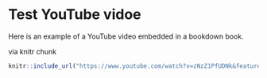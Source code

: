# Test YouTube vidoe

Here is an example of a YouTube video  embedded in a bookdown book.



via knitr chunk
```r
knitr::include_url("https://www.youtube.com/watch?v=zNzZ1PfUDNk&feature=youtu.be")
```
